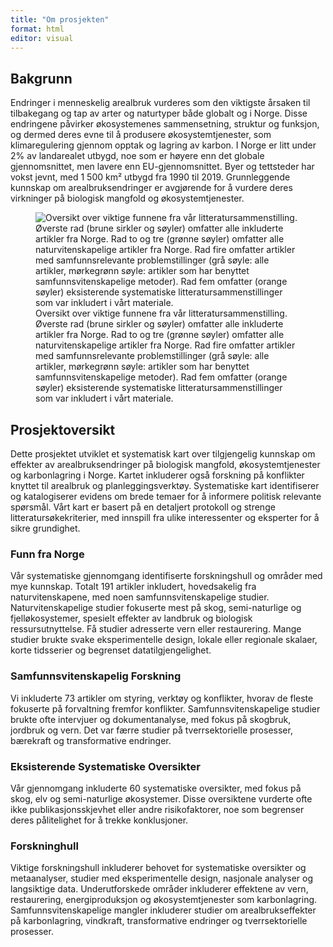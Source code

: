 ```yaml
---
title: "Om prosjekten"
format: html
editor: visual
---
```


## **Bakgrunn**

Endringer i menneskelig arealbruk vurderes som den viktigste årsaken til tilbakegang og tap av arter og naturtyper både globalt og i Norge. Disse endringene påvirker økosystemenes sammensetning, struktur og funksjon, og dermed deres evne til å produsere økosystemtjenester, som klimaregulering gjennom opptak og lagring av karbon. I Norge er litt under 2% av landarealet utbygd, noe som er høyere enn det globale gjennomsnittet, men lavere enn EU-gjennomsnittet. Byer og tettsteder har vokst jevnt, med 1 500 km² utbygd fra 1990 til 2019. Grunnleggende kunnskap om arealbruksendringer er avgjørende for å vurdere deres virkninger på biologisk mangfold og økosystemtjenester.

![Oversikt over viktige funnene fra vår litteratursammenstilling. Øverste rad (brune sirkler og søyler) omfatter alle inkluderte artikler fra Norge. Rad to og tre (grønne søyler) omfatter alle naturvitenskapelige artikler fra Norge. Rad fire omfatter artikler med samfunnsrelevante problemstillinger (grå søyle: alle artikler, mørkegrønn søyle: artikler som har benyttet samfunnsvitenskapelige metoder). Rad fem omfatter (orange søyler) eksisterende systematiske litteratursammenstillinger som var inkludert i vårt materiale.](images/summary_policymakers.png)

## **Prosjektoversikt**

Dette prosjektet utviklet et systematisk kart over tilgjengelig kunnskap om effekter av arealbruksendringer på biologisk mangfold, økosystemtjenester og karbonlagring i Norge. Kartet inkluderer også forskning på konflikter knyttet til arealbruk og planleggingsverktøy. Systematiske kart identifiserer og katalogiserer evidens om brede temaer for å informere politisk relevante spørsmål. Vårt kart er basert på en detaljert protokoll og strenge litteratursøkekriterier, med innspill fra ulike interessenter og eksperter for å sikre grundighet.

### **Funn fra Norge**

Vår systematiske gjennomgang identifiserte forskningshull og områder med mye kunnskap. Totalt 191 artikler inkludert, hovedsakelig fra naturvitenskapene, med noen samfunnsvitenskapelige studier. Naturvitenskapelige studier fokuserte mest på skog, semi-naturlige og fjelløkosystemer, spesielt effekter av landbruk og biologisk ressursutnyttelse. Få studier adresserte vern eller restaurering. Mange studier brukte svake eksperimentelle design, lokale eller regionale skalaer, korte tidsserier og begrenset datatilgjengelighet.

### **Samfunnsvitenskapelig Forskning**

Vi inkluderte 73 artikler om styring, verktøy og konflikter, hvorav de fleste fokuserte på forvaltning fremfor konflikter. Samfunnsvitenskapelige studier brukte ofte intervjuer og dokumentanalyse, med fokus på skogbruk, jordbruk og vern. Det var færre studier på tverrsektorielle prosesser, bærekraft og transformative endringer.

### **Eksisterende Systematiske Oversikter**

Vår gjennomgang inkluderte 60 systematiske oversikter, med fokus på skog, elv og semi-naturlige økosystemer. Disse oversiktene vurderte ofte ikke publikasjonsskjevhet eller andre risikofaktorer, noe som begrenser deres pålitelighet for å trekke konklusjoner.

### **Forskninghull**

Viktige forskningshull inkluderer behovet for systematiske oversikter og metaanalyser, studier med eksperimentelle design, nasjonale analyser og langsiktige data. Underutforskede områder inkluderer effektene av vern, restaurering, energiproduksjon og økosystemtjenester som karbonlagring. Samfunnsvitenskapelige mangler inkluderer studier om arealbrukseffekter på karbonlagring, vindkraft, transformative endringer og tverrsektorielle prosesser.
